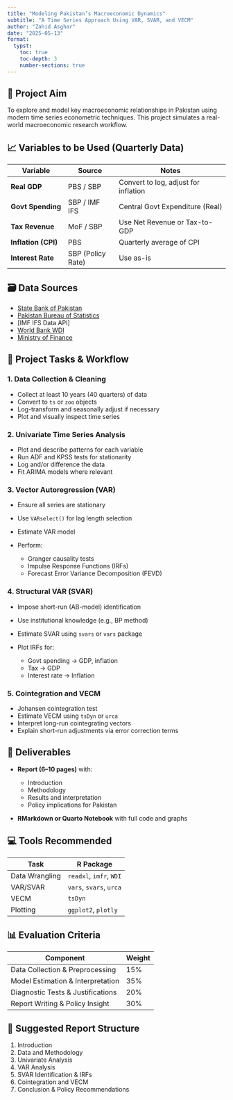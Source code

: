 ---
title: "Modeling Pakistan’s Macroeconomic Dynamics"
subtitle: "A Time Series Approach Using VAR, SVAR, and VECM"
author: "Zahid Asghar"
date: "2025-05-13"
format:
  typst:
    toc: true
    toc-depth: 3
    number-sections: true
---

## 🎯 Project Aim

To explore and model key macroeconomic relationships in Pakistan using modern time series econometric techniques. This project simulates a real-world macroeconomic research workflow.

## 📈 Variables to be Used (Quarterly Data)

| Variable            | Source            | Notes                                |
| ------------------- | ----------------- | ------------------------------------ |
| **Real GDP**        | PBS / SBP         | Convert to log, adjust for inflation |
| **Govt Spending**   | SBP / IMF IFS     | Central Govt Expenditure (Real)      |
| **Tax Revenue**     | MoF / SBP         | Use Net Revenue or Tax-to-GDP        |
| **Inflation (CPI)** | PBS               | Quarterly average of CPI             |
| **Interest Rate**   | SBP (Policy Rate) | Use as-is                            |

## 🗃️ Data Sources

* [State Bank of Pakistan](https://www.sbp.org.pk/ecodata/index2.asp)
* [Pakistan Bureau of Statistics](https://www.pbs.gov.pk)
* \[IMF IFS Data API]
* [World Bank WDI](https://data.worldbank.org/)
* [Ministry of Finance](https://www.finance.gov.pk/)

## 🧭 Project Tasks & Workflow

### 1. Data Collection & Cleaning

* Collect at least 10 years (40 quarters) of data
* Convert to `ts` or `zoo` objects
* Log-transform and seasonally adjust if necessary
* Plot and visually inspect time series

### 2. Univariate Time Series Analysis

* Plot and describe patterns for each variable
* Run ADF and KPSS tests for stationarity
* Log and/or difference the data
* Fit ARIMA models where relevant

### 3. Vector Autoregression (VAR)

* Ensure all series are stationary
* Use `VARselect()` for lag length selection
* Estimate VAR model
* Perform:

  * Granger causality tests
  * Impulse Response Functions (IRFs)
  * Forecast Error Variance Decomposition (FEVD)

### 4. Structural VAR (SVAR)

* Impose short-run (AB-model) identification
* Use institutional knowledge (e.g., BP method)
* Estimate SVAR using `svars` or `vars` package
* Plot IRFs for:

  * Govt spending → GDP, inflation
  * Tax → GDP
  * Interest rate → Inflation

### 5. Cointegration and VECM

* Johansen cointegration test
* Estimate VECM using `tsDyn` or `urca`
* Interpret long-run cointegrating vectors
* Explain short-run adjustments via error correction terms

## 📃 Deliverables

* **Report (6–10 pages)** with:

  * Introduction
  * Methodology
  * Results and interpretation
  * Policy implications for Pakistan

* **RMarkdown or Quarto Notebook** with full code and graphs

## 💻 Tools Recommended

| Task           | R Package               |
| -------------- | ----------------------- |
| Data Wrangling | `readxl`, `imfr`, `WDI` |
| VAR/SVAR       | `vars`, `svars`, `urca` |
| VECM           | `tsDyn`                 |
| Plotting       | `ggplot2`, `plotly`     |

## 📊 Evaluation Criteria

| Component                         | Weight |
| --------------------------------- | ------ |
| Data Collection & Preprocessing   | 15%    |
| Model Estimation & Interpretation | 35%    |
| Diagnostic Tests & Justifications | 20%    |
| Report Writing & Policy Insight   | 30%    |

## 📌 Suggested Report Structure

1. Introduction
2. Data and Methodology
3. Univariate Analysis
4. VAR Analysis
5. SVAR Identification & IRFs
6. Cointegration and VECM
7. Conclusion & Policy Recommendations

